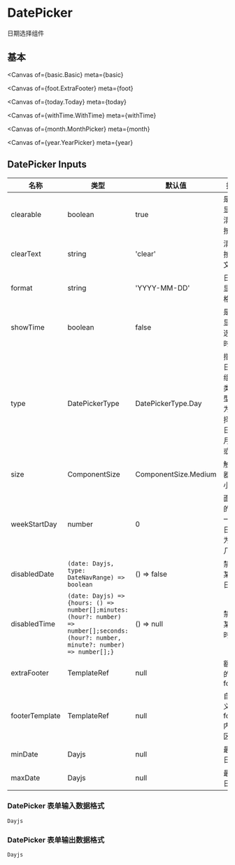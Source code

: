 

<Meta title="Example/DatePicker" />

# DatePicker

日期选择组件

## 基本

<Canvas
  of={basic.Basic}
  meta={basic}
></Canvas>

<Controls of={basic.Basic} />

<Canvas
  of={foot.ExtraFooter}
  meta={foot}
></Canvas>

<Canvas
  of={today.Today}
  meta={today}
></Canvas>

<Canvas
  of={withTime.WithTime}
  meta={withTime}
></Canvas>

<Canvas
  of={month.MonthPicker}
  meta={month}
></Canvas>

<Canvas
  of={year.YearPicker}
  meta={year}
></Canvas>

## DatePicker Inputs

| 名称           | 类型                                                                                                                                   | 默认值               | 描述                                 |
| -------------- | -------------------------------------------------------------------------------------------------------------------------------------- | -------------------- | ------------------------------------ |
| clearable      | boolean                                                                                                                                | true                 | 是否显示清除按钮                     |
| clearText      | string                                                                                                                                 | 'clear'              | 清除按钮文案                         |
| format         | string                                                                                                                                 | 'YYYY-MM-DD'         | 日期显示格式                         |
| showTime       | boolean                                                                                                                                | false                | 是否显示选择时间                     |
| type           | DatePickerType                                                                                                                         | DatePickerType.Day   | 指定日期组件类型，为选择日，月，或年 |
| size           | ComponentSize                                                                                                                          | ComponentSize.Medium | 触发器大小                           |
| weekStartDay   | number                                                                                                                                 | 0                    | 面板的第一个日期为周几               |
| disabledDate   | `(date: Dayjs, type: DateNavRange) => boolean`                                                                                         | () => false          | 禁用某些日期                         |
| disabledTime   | `(date: Dayjs) => {hours: () => number[];minutes: (hour?: number) => number[];seconds: (hour?: number, minute?: number) => number[];}` | () => null           | 禁用某些时间                         |
| extraFooter    | TemplateRef                                                                                                                            | null                 | 额外的 footer                        |
| footerTemplate | TemplateRef                                                                                                                            | null                 | 自定义 footer 内容区                 |
| minDate        | Dayjs                                                                                                                                  | null                 | 最小日期                             |
| maxDate        | Dayjs                                                                                                                                  | null                 | 最大日期                             |

### DatePicker 表单输入数据格式

`Dayjs`

### DatePicker 表单输出数据格式

`Dayjs`
